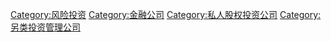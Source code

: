 {{See also|风险投资}}

[[Category:风险投资|Category:风险投资]]
[[Category:金融公司|Category:金融公司]]
[[Category:私人股权投资公司|Category:私人股权投资公司]]
[[Category:另类投资管理公司|Category:另类投资管理公司]]
